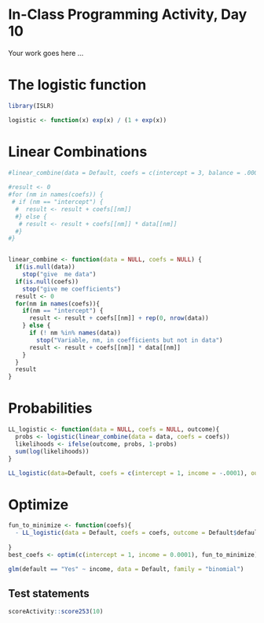 # In-Class Programming Activity, Day 10

Your work goes here ...

# The logistic function

```r
library(ISLR)
```


```r
logistic <- function(x) exp(x) / (1 + exp(x))
```

# Linear Combinations

```r
#linear_combine(data = Default, coefs = c(intercept = 3, balance = .00001, income = -.0002))
  
#result <- 0 
#for (nm in names(coefs)) {
 # if (nm == "intercept") {
  #  result <- result + coefs[[nm]]
  #} else {
   # result <- result + coefs[[nm]] * data[[nm]]
  #}
#}


linear_combine <- function(data = NULL, coefs = NULL) {
  if(is.null(data))
    stop("give  me data")
  if(is.null(coefs))
    stop("give me coefficients")
  result <- 0
  for(nm in names(coefs)){
    if(nm == "intercept") {
      result <- result + coefs[[nm]] + rep(0, nrow(data))
    } else {
      if (! nm %in% names(data))
        stop("Variable, nm, in coefficients but not in data")
      result <- result + coefs[[nm]] * data[[nm]]
    }
  }
  result
}
```

# Probabilities

```r
LL_logistic <- function(data = NULL, coefs = NULL, outcome){
  probs <- logistic(linear_combine(data = data, coefs = coefs))
  likelihoods <- ifelse(outcome, probs, 1-probs)
  sum(log(likelihoods))
}
```


```r
LL_logistic(data=Default, coefs = c(intercept = 1, income = -.0001), outcome = Default$default == "Yes")
```

# Optimize

```r
fun_to_minimize <- function(coefs){
  - LL_logistic(data = Default, coefs = coefs, outcome = Default$default=="Yes")
  
}
best_coefs <- optim(c(intercept = 1, income = 0.0001), fun_to_minimize)

glm(default == "Yes" ~ income, data = Default, family = "binomial")
```


## Test statements

```r
scoreActivity::score253(10)
```